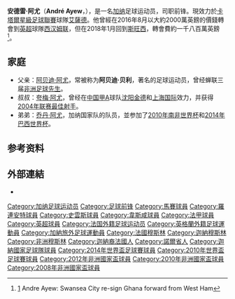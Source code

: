 {{noteTA|G1=football|G2=法甲|G3=EPL|G4=uefa
|1=zh-hans:安德雷;zh-hk:安祖;zh-tw:安德雷;
|2=zh-hans:阿尤;zh-hk:阿休;zh-tw:阿尤;
|3=zh-hans:乔丹;zh-hk:佐敦;zh-tw:喬丹;
}}
{{Football player infobox
| playername=安德雷·阿尤<br />André Ayew
| image          = 20150331 Mali vs Ghana 170.jpg
| fullname       = André Morgan Rami Ayew<ref name="List of Players">{{cite web
 |title       = List of Players
 |url         = http://www.fifa.com/mm/document/tournament/competition/01/22/85/78/fwc_2010_squadlists.pdf
 |publisher   = FIFA
 |accessdate  = 16 June 2010
 |archiveurl  = https://web.archive.org/web/20100616010702/http://www.fifa.com/mm/document/tournament/competition/01/22/85/78/fwc_2010_squadlists.pdf
 |archivedate = 2010年6月16日
 |deadurl     = no
}}</ref>
| birth_date     = {{Birth date and age|1989|12|17|df=y}}<ref name="Premier League">{{cite web |url=http://www.premierleague.com/en-gb/players/profile.html/andre-ayew |title=Premier League Player Profile André Ayew |author=<!--Staff writer(s); no by-line.--> |date=2016 |publisher=Barclays Premier League |access-date=9 February 2016 |archive-date=2016-04-20 |archive-url=https://web.archive.org/web/20160420064441/http://www.premierleague.com/en-gb/players/profile.html/andre-ayew |dead-url=yes }}</ref>
| birth_place    = {{FRA}}[[塞克兰|塞克兰]]
| nickname = 
| height         = {{height|m=1.76|precision=0}} <ref name="Premier League"/>
| currentclub    = [[萨德体育俱乐部|艾薩德]]
| clubnumber     = 24
| position = [[中場|翼鋒]]／[[前鋒_(足球)|前锋]]
| youthyears1    = 1999–2005
| youthclubs1    = [[F.C._Nania|Nania]]
| youthyears2    = 2005–2007
| youthclubs2    = [[马赛足球俱乐部|马赛]]
| years1 = 2007–2015
| clubs1 = [[马赛足球俱乐部|马赛]]
| caps1  = 159<!-- LEAGUE APPEARANCES AND GOALS ONLY !-->
| goals1 = 44<!-- LEAGUE APPEARANCES AND GOALS ONLY !-->
| years2 = 2008–2009
| clubs2 = → [[洛里昂足球俱樂部|洛里昂]]
| caps2  = 22
| goals2 = 3
| years3 = 2009–2010
| clubs3 = → [[阿尔勒-阿维尼翁田径俱乐部|阿尔勒]]
| caps3 = 25
| goals3 = 4
| years4 = 2015–2016
| clubs4 = [[斯旺西城足球俱乐部|斯旺西]]
| caps4 = 34
| goals4 = 12
|years5 = 2016–2018
|clubs5 = [[西汉姆联足球俱乐部|西汉姆联]]
|caps5 = 43
|goals5 = 9
| years6 = 2018–2021
| clubs6 = [[斯旺西城足球俱乐部|斯旺西]]<!-- LEAGUE APPEARANCES AND GOALS ONLY !-->
| caps6 = 99
| goals6 = 31
|years7 = 2018–2019
|clubs7 = → [[費倫巴治體育會|費內巴切]]
|caps7 = 29
|goals7 = 5
|years8 = 2021–
|clubs8 = [[萨德体育俱乐部|艾薩德]]
|caps8 = 0
|goals8 = 0
| nationalyears1 = 2009
| nationalteam1  = 迦納U20
| nationalcaps1  = 12
| nationalgoals1 = 4
| nationalyears2 = 2007–
| nationalteam2  = [[加納國家足球隊|加納]]
| nationalcaps2  = 96
| nationalgoals2 = 19
| pcupdate = 2021年7月22日
| ntupdate = 2021年9月6日
}}

'''安德雷·阿尤'''（'''André Ayew'''，{{bd|1989年|12月17日|||catIdx=Ayew}}），是一名[[加纳|加纳]]足球运动员，司职前锋。現效力於[[卡塔爾星級足球聯賽|卡塔爾星級足球聯賽]]球隊[[萨德体育俱乐部|艾薩德]]。他曾經在2016年8月以大約2000萬英鎊的價錢轉會到[[英超|英超]]球隊[[西汉姆联足球俱乐部|西汉姆联]]，但在2018年1月回到[[斯旺西城足球俱乐部|斯旺西]]，轉會費約一千八百萬英鎊<ref>[http://www.bbc.com/sport/football/42767978] {{Wayback|url=http://www.bbc.com/sport/football/42767978 |date=20201207080710 }}Andre Ayew: Swansea City re-sign Ghana forward from West Ham</ref>。

==家庭==
*父亲：[[阿贝迪·阿尤|阿贝迪·阿尤]]，常被称为'''阿贝迪·贝利'''，著名的足球运动员，曾经蝉联三届[[非洲足球先生|非洲足球先生]]。
*叔叔：[[夸梅·阿尤|夸梅·阿尤]]，曾经在[[中國足球甲級A組聯賽|中国甲A]]球队[[沈阳金德|沈阳金德]]和[[上海国际|上海国际]]效力，并获得[[2004年中国足球超级联赛|2004年联赛最佳射手]]。
*弟弟：[[乔丹·阿尤|乔丹·阿尤]]，加纳国家队的队员，並参加了[[2010年南非世界杯|2010年南非世界杯]]和[[2014年巴西世界杯|2014年巴西世界杯]]。

== 参考资料 ==
{{reflist}}

== 外部連結 ==
*{{Soccerway}}

{{2010年世界盃足球賽加納參賽名單}}
{{2014年世界杯足球赛加纳参赛名单}}

{{DEFAULTSORT:Ayew, André}}
[[Category:加纳足球运动员|Category:加纳足球运动员]]
[[Category:足球前锋|Category:足球前锋]]
[[Category:馬賽球員|Category:馬賽球員]]
[[Category:羅連安特球員|Category:羅連安特球員]]
[[Category:史雲斯球員|Category:史雲斯球員]]
[[Category:韋斯咸球員|Category:韋斯咸球員]]
[[Category:法甲球員|Category:法甲球員]]
[[Category:英超球員|Category:英超球員]]
[[Category:法国外籍足球运动员|Category:法国外籍足球运动员]]
[[Category:英格蘭外籍足球運動員|Category:英格蘭外籍足球運動員]]
[[Category:加納旅外足球運動員|Category:加納旅外足球運動員]]
[[Category:法國穆斯林|Category:法國穆斯林]]
[[Category:迦納穆斯林|Category:迦納穆斯林]]
[[Category:非洲穆斯林|Category:非洲穆斯林]]
[[Category:迦納裔法國人|Category:迦納裔法國人]]
[[Category:諾爾省人|Category:諾爾省人]]
[[Category:迦納國家足球隊球員|Category:迦納國家足球隊球員]]
[[Category:2014年世界盃足球賽球員|Category:2014年世界盃足球賽球員]]
[[Category:2010年世界盃足球賽球員|Category:2010年世界盃足球賽球員]]
[[Category:2012年非洲國家盃球員|Category:2012年非洲國家盃球員]]
[[Category:2010年非洲國家盃球員|Category:2010年非洲國家盃球員]]
[[Category:2008年非洲國家盃球員|Category:2008年非洲國家盃球員]]